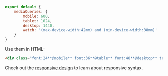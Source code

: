 ```js name=master.css.js
export default {
    mediaQueries: {
        mobile: 600,
        tablet: 1024,
        desktop: 1440,
        watch: '(max-device-width:42mm) and (min-device-width:38mm)'
    }
}
```
Use them in HTML:
```html
<div class="font:24**@mobile** font:36**@table** font:48**@desktop** text:center**@watch**"></div>
```
Check out the [responsive design](/docs/responsive-design) to learn about responsive syntax.

